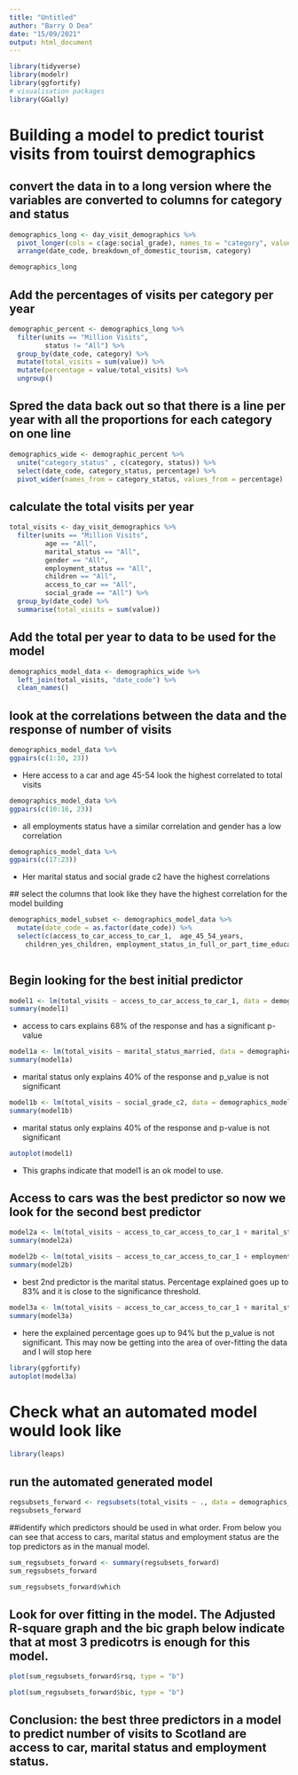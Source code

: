```yaml
---
title: "Untitled"
author: "Barry O Dea"
date: "15/09/2021"
output: html_document
---
```

```r
library(tidyverse)
library(modelr)
library(ggfortify)
# visualisation packages
library(GGally)
```




# Building a model to predict tourist visits from touirst demographics

## convert the data in to a long version where the variables are converted to columns for category and status
```r
demographics_long <- day_visit_demographics %>% 
  pivot_longer(cols = c(age:social_grade), names_to = "category", values_to = "status") %>% 
  arrange(date_code, breakdown_of_domestic_tourism, category)

demographics_long 
```

## Add the percentages of visits per category per year
```r
demographic_percent <- demographics_long %>% 
  filter(units == "Million Visits",
         status != "All") %>% 
  group_by(date_code, category) %>% 
  mutate(total_visits = sum(value)) %>% 
  mutate(percentage = value/total_visits) %>% 
  ungroup()
```


## Spred the data back out so that there is a line per year with all the proportions for each category on one line
```r
demographics_wide <- demographic_percent %>% 
  unite("category_status" , c(category, status)) %>% 
  select(date_code, category_status, percentage) %>% 
  pivot_wider(names_from = category_status, values_from = percentage) 
```

## calculate the total visits per year
```r
total_visits <- day_visit_demographics %>% 
  filter(units == "Million Visits",
         age == "All",
         marital_status == "All",
         gender == "All",
         employment_status == "All",
         children == "All",
         access_to_car == "All",
         social_grade == "All") %>% 
  group_by(date_code) %>% 
  summarise(total_visits = sum(value))
```

## Add the total per year to data to be used for the model
```r
demographics_model_data <- demographics_wide %>% 
  left_join(total_visits, "date_code") %>% 
  clean_names()
```

## look at the correlations between the data and the response of number of visits
```r
demographics_model_data %>% 
ggpairs(c(1:10, 23))
```

 - Here access to a car and age 45-54 look the highest correlated to total visits
 
```r
demographics_model_data %>% 
ggpairs(c(10:16, 23))
```
 - all employments status have a similar correlation and gender has a low correlation

```r
demographics_model_data %>% 
ggpairs(c(17:23))
```
 - Her marital status and social grade c2 have the highest correlations
 
 ## select the columns that look like they have the highest correlation for the model building

```r
demographics_model_subset <- demographics_model_data %>% 
  mutate(date_code = as.factor(date_code)) %>% 
  select(c(access_to_car_access_to_car_1,  age_45_54_years, 
    children_yes_children, employment_status_in_full_or_part_time_education, marital_status_married, social_grade_c2, total_visits))
  
```

## Begin looking for the best initial predictor
```r
model1 <- lm(total_visits ~ access_to_car_access_to_car_1, data = demographics_model_subset)
summary(model1)
``` 

- access to cars explains 68% of the response and has a significant p-value

```r
model1a <- lm(total_visits ~ marital_status_married, data = demographics_model_subset)
summary(model1a)

```
- marital status only explains 40% of the response and p_value is not significant 

```r
model1b <- lm(total_visits ~ social_grade_c2, data = demographics_model_subset)
summary(model1b)
```
- marital status only explains 40% of the response and p-value is not significant

```r
autoplot(model1)
```
 - This graphs indicate that model1 is an ok model to use.


## Access to cars was the best predictor so now we look for the second best predictor
```r
model2a <- lm(total_visits ~ access_to_car_access_to_car_1 + marital_status_married, data = demographics_model_subset)
summary(model2a)
```


```r

model2b <- lm(total_visits ~ access_to_car_access_to_car_1 + employment_status_in_full_or_part_time_education, data = demographics_model_subset)
summary(model2b)
```
 - best 2nd predictor is the marital status. Percentage explained goes up to 83% and it is close to the significance threshold. 

```r
model3a <- lm(total_visits ~ access_to_car_access_to_car_1 + marital_status_married + employment_status_in_full_or_part_time_education, data = demographics_model_subset)
summary(model3a)
```

 - here the explained percentage goes up to 94% but the p_value is not significant. This may now be getting into the area of over-fitting the data and I will stop here

```r
library(ggfortify)
autoplot(model3a)
```



# Check what an automated model would look like 
```r
library(leaps)
```


## run the automated generated model
```r
regsubsets_forward <- regsubsets(total_visits ~ ., data = demographics_model_subset, nvmax = 6, method = "forward")
regsubsets_forward
```


##identify which predictors should be used in what order. From below you can see that access to cars, marital status and employment status are the top predictors as in the manual model.
```r
sum_regsubsets_forward <- summary(regsubsets_forward)
sum_regsubsets_forward
```


```r
sum_regsubsets_forward$which
```


## Look for over fitting in the model. The Adjusted R-square graph and the bic graph below indicate that at most 3 predicotrs is enough for this model.
```r
plot(sum_regsubsets_forward$rsq, type = "b")
```

```r
plot(sum_regsubsets_forward$bic, type = "b")
```

## Conclusion: the best three predictors in a model to predict number of visits to Scotland are access to car, marital status and employment status.